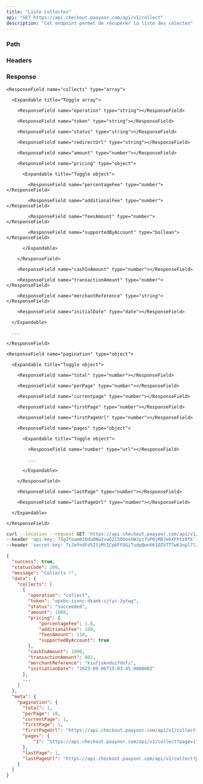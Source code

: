 ```yaml
---
title: "Liste Collectes"
api: "GET https://api.checkout.paayoor.com/api/v1/collect"
description: "Cet endpoint permet de récupérer la liste des colectes"
---
```


### Path

<ParamField path="perPage" type="number" required></ParamField>

<ParamField path="page" type="number" required></ParamField>

### Headers

<ParamField header="api-key" type="string" required></ParamField>

<ParamField header="secret-key" type="string" required></ParamField>

### Response

<ResponseField name="success" type="boolean"></ResponseField>

<ResponseField name="statusCode" type="number"></ResponseField>

<ResponseField name="message" type="string"></ResponseField>

<ResponseField name="data" type="object">

  <Expandable title="Toggle object">

    <ResponseField name="collects" type="array">

      <Expandable title="Toggle array">

        <ResponseField name="operation" type="string"></ResponseField>

        <ResponseField name="token" type="string"></ResponseField>

        <ResponseField name="status" type="string"></ResponseField>

        <ResponseField name="redirectUrl" type="string"></ResponseField>

        <ResponseField name="amount" type="number"></ResponseField>

        <ResponseField name="pricing" type="object">

          <Expandable title="Toggle object">

            <ResponseField name="percentageFee" type="number"></ResponseField>

            <ResponseField name="additionalFee" type="number"></ResponseField>

            <ResponseField name="feesAmount" type="number"></ResponseField>

            <ResponseField name="supportedByAccount" type="bollean"></ResponseField>

          </Expandable>

        </ResponseField>

        <ResponseField name="cashInAmount" type="number"></ResponseField>

        <ResponseField name="transactionAmount" type="number"></ResponseField>

        <ResponseField name="merchantReference" type="string"></ResponseField>

        <ResponseField name="initialDate" type="date"></ResponseField>

      </Expandable>

      ...

    </ResponseField>

  </Expandable>

</ResponseField>

<ResponseField name="meta" type="object">

  <Expandable title="Toggle object">

    <ResponseField name="pagination" type="object">

      <Expandable title="Toggle object">

        <ResponseField name="total" type="number"></ResponseField>

        <ResponseField name="perPage" type="number"></ResponseField>

        <ResponseField name="currentpage" type="number"></ResponseField>

        <ResponseField name="firstPage" type="number"></ResponseField>

        <ResponseField name="firstPageUrl" type="number"></ResponseField>

        <ResponseField name="pages" type="object">

          <Expandable title="Toggle object">

            <ResponseField name="number" type="url"></ResponseField>

            ...

          </Expandable>

        </ResponseField>

        <ResponseField name="lastPage" type="number"></ResponseField>

        <ResponseField name="lastPageUrl" type="number"></ResponseField>

      </Expandable>

    </ResponseField>

  </Expandable>

</ResponseField>

<RequestExample>

```bash cURL
curl --location --request GET 'https://api.checkout.paayoor.com/api/v1/collect' \
--header 'api-key: 75gJfowm010du0Nw2vwGZ150OoxhWJyz7vP0jM8Je6XFhtz0fk' \
--header 'secret-key: 7cJofndFd5I5jMtICp6FFOGiTudpQwn661OZVTT7w63npl7lJ1'
```

</RequestExample>

<ResponseExample>

```json Response
{
  "success": true,
  "statusCode": 200,
  "message": "Collects !",
  "data": {
    "collects": [
      {
        "operation": "collect",
        "token": "opxbn-isxnc-dkamk-ujtyc-2ytwg",
        "status": "succeeded",
        "amount": 1000,
        "pricing": {
            "percentageFee": 1.8,
            "additionalFee": 100,
            "feesAmount": 118,
            "supportedByAccount": true
        },
        "cashInAmount": 1000,
        "transactionAmount": 882,
        "merchantReference": "kiufjsknduifdnfz",
        "initiationDate": "2023-09-06T15:03:45.000000Z"
      },
      ...
    ]
  },
  "meta": {
    "pagination": {
      "total": 1,
      "perPage": 10,
      "currentPage": 1,
      "firstPage": 1,
      "firstPageUrl": "https://api.checkout.paayoor.com/api/v1/collect?page=1",
      "pages": {
          "1": "https://api.checkout.paayoor.com/api/v1/collect?page=1"
      },
      "lastPage": 1,
      "lastPageUrl": "https://api.checkout.paayoor.com/api/v1/collect?page=1"
    }
  }
}
```

</ResponseExample>
